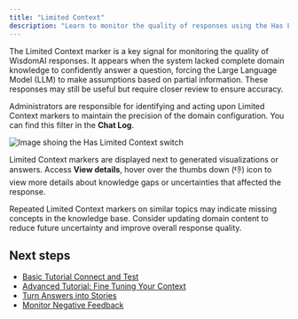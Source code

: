 ```yaml
---
title: "Limited Context"
description: "Learn to monitor the quality of responses using the Has Limited Context switch."
---
```


The Limited Context marker is a key signal for monitoring the quality of WisdomAI responses. It appears when the system lacked complete domain knowledge to confidently answer a question, forcing the Large Language Model (LLM) to make assumptions based on partial information. These responses may still be useful but require closer review to ensure accuracy.

Administrators are responsible for identifying and acting upon Limited Context markers to maintain the precision of the domain configuration. You can find this filter in the **Chat Log**.

![Image shoing the Has Limited Context switch](/images/has-limited-context.png)

Limited Context markers are displayed next to generated visualizations or answers. Access **View details**, hover over the thumbs down (👎) icon to view more details about knowledge gaps or uncertainties that affected the response.

<Tip>
  Repeated Limited Context markers on similar topics may indicate missing concepts in the knowledge base. Consider updating domain content to reduce future uncertainty and improve overall response quality.
</Tip>

## Next steps

- [Basic Tutorial Connect and Test](/setting-up-wisdom-ai/basic-tutorial-connect-and-test)
- [Advanced Tutorial: Fine Tuning Your Context](/setting-up-wisdom-ai/advanced-tutorial-fine-tuning-your-context)
- [Turn Answers into Stories](/using-wisdom-ai-everyday/turn-answers-into-stories)
- [Monitor Negative Feedback](/setting-up-wisdom-ai/feedback-mechanisms/monitor-negative-feedback)